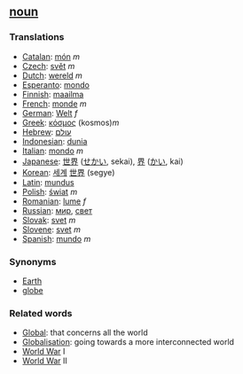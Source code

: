 ==[[noun]]==

===Translations===
*[[Catalan]]: [[món]] ''m''
*[[Czech]]: [[svět]] ''m''
*[[Dutch]]: [[wereld]] ''m''
*[[Esperanto]]: [[mondo]]
*[[Finnish]]: [[maailma]]
*[[French]]: [[monde]] ''m''
*[[German]]: [[Welt]] ''f''
*[[Greek]]: [[κόσμος]] (kosmos)''m''
*[[Hebrew]]: [[עולם]]
*[[Indonesian]]: [[dunia]]
*[[Italian]]: [[mondo]] ''m''
*[[Japanese]]: [[世界]] ([[せかい]], sekai), [[界]] ([[かい]], kai)
*[[Korean]]: [[세계]] [[世界]] (segye)
*[[Latin]]: [[mundus]]
*[[Polish]]: [[świat]] ''m''
*[[Romanian]]: [[lume]] ''f''
*[[Russian]]: [[мир]], [[свет]]
*[[Slovak]]: [[svet]] ''m''
*[[Slovene]]: [[svet]] ''m''
*[[Spanish]]: [[mundo]] ''m''

===Synonyms===

*[[Earth]]
*[[globe]]

===Related words===

*[[Global]]: that concerns all the world
*[[Globalisation]]: going towards a more interconnected world
*[[World War]] I
*[[World War]] II